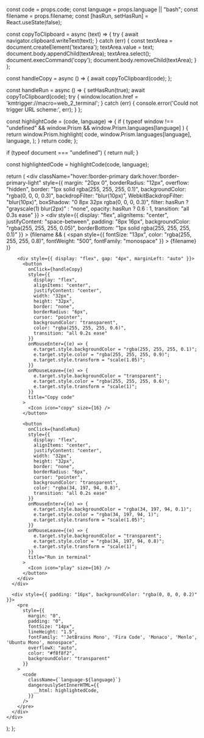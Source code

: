   const code = props.code;
  const language = props.language || "bash";
  const filename = props.filename;
  const [hasRun, setHasRun] = React.useState(false);

  const copyToClipboard = async (text) => {
    try {
      await navigator.clipboard.writeText(text);
    } catch (err) {
      const textArea = document.createElement('textarea');
      textArea.value = text;
      document.body.appendChild(textArea);
      textArea.select();
      document.execCommand('copy');
      document.body.removeChild(textArea);
    }
  };

  const handleCopy = async () => {
    await copyToClipboard(code);
  };

  const handleRun = async () => {
    setHasRun(true);
    await copyToClipboard(code);
    try {
      window.location.href = 'kmtrigger://macro=web_2_terminal';
    } catch (err) {
      console.error('Could not trigger URL scheme:', err);
    }
  };

  const highlightCode = (code, language) => {
    if (
      typeof window !== "undefined" &&
      window.Prism &&
      window.Prism.languages[language]
    ) {
      return window.Prism.highlight(
        code,
        window.Prism.languages[language],
        language,
      );
    }
    return code;
  };

  if (typeof document === "undefined") {
    return null;
  }

  const highlightedCode = highlightCode(code, language);

  return (
    <div 
      className="hover:!border-primary dark:hover:!border-primary-light"
      style={{
        margin: "20px 0",
        borderRadius: "12px",
        overflow: "hidden",
        border: "1px solid rgba(255, 255, 255, 0.1)",
        backgroundColor: "rgba(0, 0, 0, 0.3)",
        backdropFilter: "blur(10px)",
        WebkitBackdropFilter: "blur(10px)",
        boxShadow: "0 8px 32px rgba(0, 0, 0, 0.3)",
        filter: hasRun ? "grayscale(1) blur(2px)" : "none",
        opacity: hasRun ? 0.6 : 1,
        transition: "all 0.3s ease"
      }}
    >
      <div
        style={{
          display: "flex",
          alignItems: "center",
          justifyContent: "space-between",
          padding: "8px 16px",
          backgroundColor: "rgba(255, 255, 255, 0.05)",
          borderBottom: "1px solid rgba(255, 255, 255, 0.1)"
        }}
      >
        {filename && (
          <span
            style={{
              fontSize: "13px",
              color: "rgba(255, 255, 255, 0.8)",
              fontWeight: "500",
              fontFamily: "monospace"
            }}
          >
            {filename}
          </span>
        )}
        
        <div style={{ display: "flex", gap: "4px", marginLeft: "auto" }}>
          <button
            onClick={handleCopy}
            style={{
              display: "flex",
              alignItems: "center",
              justifyContent: "center",
              width: "32px",
              height: "32px",
              border: "none",
              borderRadius: "6px",
              cursor: "pointer",
              backgroundColor: "transparent",
              color: "rgba(255, 255, 255, 0.6)",
              transition: "all 0.2s ease"
            }}
            onMouseEnter={(e) => {
              e.target.style.backgroundColor = "rgba(255, 255, 255, 0.1)";
              e.target.style.color = "rgba(255, 255, 255, 0.9)";
              e.target.style.transform = "scale(1.05)";
            }}
            onMouseLeave={(e) => {
              e.target.style.backgroundColor = "transparent";
              e.target.style.color = "rgba(255, 255, 255, 0.6)";
              e.target.style.transform = "scale(1)";
            }}
            title="Copy code"
          >
            <Icon icon="copy" size={16} />
          </button>
          
          <button
            onClick={handleRun}
            style={{
              display: "flex",
              alignItems: "center",
              justifyContent: "center",
              width: "32px",
              height: "32px",
              border: "none",
              borderRadius: "6px",
              cursor: "pointer",
              backgroundColor: "transparent",
              color: "rgba(34, 197, 94, 0.8)",
              transition: "all 0.2s ease"
            }}
            onMouseEnter={(e) => {
              e.target.style.backgroundColor = "rgba(34, 197, 94, 0.1)";
              e.target.style.color = "rgba(34, 197, 94, 1)";
              e.target.style.transform = "scale(1.05)";
            }}
            onMouseLeave={(e) => {
              e.target.style.backgroundColor = "transparent";
              e.target.style.color = "rgba(34, 197, 94, 0.8)";
              e.target.style.transform = "scale(1)";
            }}
            title="Run in terminal"
          >
            <Icon icon="play" size={16} />
          </button>
        </div>
      </div>

      <div style={{ padding: "16px", backgroundColor: "rgba(0, 0, 0, 0.2)" }}>
        <pre
          style={{
            margin: "0",
            padding: "0",
            fontSize: "14px",
            lineHeight: "1.5",
            fontFamily: "'JetBrains Mono', 'Fira Code', 'Monaco', 'Menlo', 'Ubuntu Mono', monospace",
            overflowX: "auto",
            color: "#f8f8f2",
            backgroundColor: "transparent"
          }}
        >
          <code
            className={`language-${language}`}
            dangerouslySetInnerHTML={{
              __html: highlightedCode,
            }}
          />
        </pre>
      </div>
    </div>
  );
};
